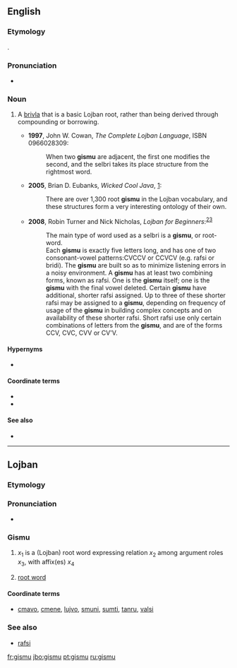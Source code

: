 ==English==
{{wikipedia|Lojban grammar}}

===Etymology===
{{bor|en|jbo|gismu}}.

===Pronunciation===
* {{IPA|/ˈɡiːs.muː/|lang=en}}

===Noun===
{{en-noun|gismu}}

# {{lb|en|Lojban|_|grammar}} A [[brivla]] that is a basic Lojban root, rather than being derived through compounding or borrowing.
#* '''1997''', John W. Cowan, ''The Complete Lojban Language'', ISBN 0966028309:
#*: When two '''gismu''' are adjacent, the first one modifies the second, and the selbri takes its place structure from the rightmost word.
#* '''2005''', Brian D. Eubanks, ''Wicked Cool Java'', [http://books.google.com/books?vid=ISBN1593270615&id=diqHjRjMhW0C&pg=PA91&lpg=PA91&dq=gismu&sig=595_-1oi-rueN1aFqJhXGlYn9Fc]:
#*: There are over 1,300 root '''gismu''' in the Lojban vocabulary, and these structures form a very interesting ontology of their own.
#* '''2008''', Robin Turner and Nick Nicholas, ''Lojban for Beginners'':<sup>[http://jbotcan.org/docs/l4b/less2.html]</sup><sup>[http://www.lojban.org/tiki/tiki-index.php?page=Lojban%20Tutorial:%20Lesson%202]</sup>
#*: The main type of word used as a selbri is a '''gismu''', or root-word.
#*: Each '''gismu''' is exactly five letters long, and has one of two consonant-vowel patterns:CVCCV or CCVCV (e.g. rafsi or bridi). The '''gismu''' are built so as to minimize listening errors in a noisy environment. A '''gismu''' has at least two combining forms, known as rafsi. One is the '''gismu''' itself; one is the '''gismu''' with the final vowel deleted. Certain '''gismu''' have additional, shorter rafsi assigned. Up to three of these shorter rafsi may be assigned to a '''gismu''', depending on frequency of usage of the '''gismu''' in building complex concepts and on availability of these shorter rafsi. Short rafsi use only certain combinations of letters from the '''gismu''', and are of the forms CCV, CVC, CVV or CV'V.

====Hypernyms====
* {{l|en|brivla}}

====Coordinate terms====
* {{l|en|lujvo}}
* {{l|en|fu'ivla}}

====See also====
* {{l|en|rafsi}}

----

==Lojban==

===Etymology===
{{jbo-etym
|zh='''g'''eniuan|zh_t=根源|zh_tr=gēn yuán
|en=be'''is'''|en_t=base
|hi='''mu'''l|hi_t=मूल|hi_tr=mūl
|es=ra'''is'''|es_t=raíz
}}

===Pronunciation===
* {{IPA|/ˈɡismu/|lang=jbo}}

===Gismu===
{{jbo-gismu|gim|gi'u}}

# {{lb|jbo|grammar}} {{lb|jbo|selbri}} ''x''<sub>1</sub> is a (Lojban) root word expressing relation ''x''<sub>2</sub> among argument roles ''x''<sub>3</sub>, with affix(es) ''x''<sub>4</sub>
# {{lb|jbo|grammar}} {{lb|jbo|sumti}} [[root word]]

====Coordinate terms====
* {{sense|Lojban root word}} [[cmavo]], [[cmene]], [[lujvo]], [[smuni]], [[sumti]], [[tanru]], [[valsi]]

===See also===
* [[rafsi]]

[[fr:gismu]]
[[jbo:gismu]]
[[pt:gismu]]
[[ru:gismu]]
